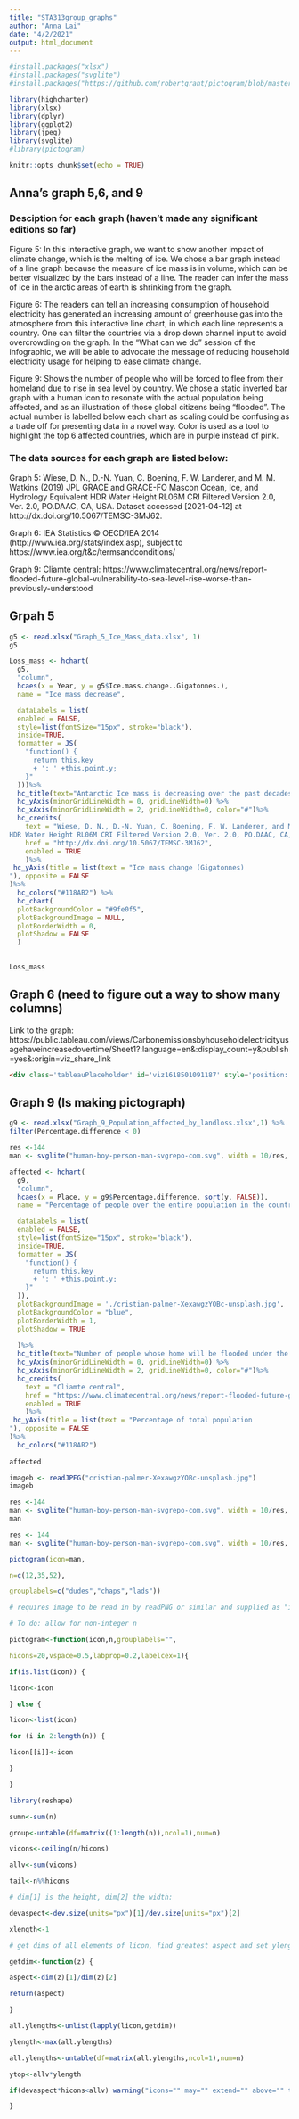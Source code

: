 ```yaml
---
title: "STA313group_graphs"
author: "Anna Lai"
date: "4/2/2021"
output: html_document
---
```


```r
#install.packages("xlsx")
#install.packages("svglite")
#install.packages("https://github.com/robertgrant/pictogram/blob/master/pictogram.R")

library(highcharter)
library(xlsx)
library(dplyr) 
library(ggplot2)
library(jpeg)
library(svglite)
#library(pictogram)

knitr::opts_chunk$set(echo = TRUE)
```

## Anna's graph 5,6, and 9
### Desciption for each graph (haven't made any significant editions so far)

Figure 5: In this interactive graph, we want to show another impact of climate change, which is the melting of ice. We chose a bar graph instead of a line graph because the measure of ice mass is in volume, which can be better visualized by the bars instead of a line. The reader can infer the mass of ice in the arctic areas of earth is shrinking from the graph.

Figure 6: The readers can tell an increasing consumption of household electricity has generated an increasing amount of greenhouse gas into the atmosphere from this interactive line chart, in which each line represents a country. One can filter the countries via a drop down channel input to avoid overcrowding on the graph. In the “What can we do” session of the infographic, we will be able to advocate the message of reducing household electricity usage for helping to ease climate change.

Figure 9: Shows the number of people who will be forced to flee from their homeland due to rise in sea level by country. We chose a static inverted bar graph with a human icon to resonate with the actual population being affected, and as an illustration of those global citizens being “flooded”. The actual number is labelled below each chart as scaling could be confusing as a trade off for presenting data in a novel way. Color is used as a tool to highlight the top 6 affected countries, which are in purple instead of pink.

### The data sources for each graph are listed below:
Graph 5: Wiese, D. N., D.-N. Yuan, C. Boening, F. W. Landerer, and M. M. Watkins (2019) JPL GRACE and GRACE-FO Mascon Ocean, Ice, and Hydrology Equivalent
HDR Water Height RL06M CRI Filtered Version 2.0, Ver. 2.0, PO.DAAC, CA, USA. Dataset accessed [2021-04-12] at http://dx.doi.org/10.5067/TEMSC-3MJ62.

Graph 6: IEA Statistics © OECD/IEA 2014 (http://www.iea.org/stats/index.asp), subject to https://www.iea.org/t&c/termsandconditions/

Graph 9: Cliamte central: https://www.climatecentral.org/news/report-flooded-future-global-vulnerability-to-sea-level-rise-worse-than-previously-understood


## Grpah 5
```r
g5 <- read.xlsx("Graph_5_Ice_Mass_data.xlsx", 1)
g5

Loss_mass <- hchart(
  g5,
  "column",
  hcaes(x = Year, y = g5$Ice.mass.change..Gigatonnes.),
  name = "Ice mass decrease",

  dataLabels = list(
  enabled = FALSE,
  style=list(fontSize="15px", stroke="black"),
  inside=TRUE,
  formatter = JS(
    "function() {
      return this.key
      + ': ' +this.point.y;
    }"
  )))%>% 
  hc_title(text="Antarctic Ice mass is decreasing over the past decades (Gigatonnes)") %>% 
  hc_yAxis(minorGridLineWidth = 0, gridLineWidth=0) %>% 
  hc_xAxis(minorGridLineWidth = 2, gridLineWidth=0, color="#")%>% 
  hc_credits(
    text = "Wiese, D. N., D.-N. Yuan, C. Boening, F. W. Landerer, and M. M. Watkins (2019) JPL GRACE and GRACE-FO Mascon Ocean, Ice, and Hydrology Equivalent
HDR Water Height RL06M CRI Filtered Version 2.0, Ver. 2.0, PO.DAAC, CA, USA.",
    href = "http://dx.doi.org/10.5067/TEMSC-3MJ62",
    enabled = TRUE
    )%>% 
 hc_yAxis(title = list(text = "Ice mass change (Gigatonnes)
"), opposite = FALSE
)%>% 
  hc_colors("#118AB2") %>% 
  hc_chart(
  plotBackgroundColor = "#9fe0f5",
  plotBackgroundImage = NULL,
  plotBorderWidth = 0,
  plotShadow = FALSE
  )

  
Loss_mass

```


## Graph 6 (need to figure out a way to show many columns)
Link to the graph: https://public.tableau.com/views/Carbonemissionsbyhouseholdelectricityusagehaveincreasedovertime/Sheet1?:language=en&:display_count=y&publish=yes&:origin=viz_share_link

```html
<div class='tableauPlaceholder' id='viz1618501091187' style='position: relative'><noscript><a href='#'><img alt='Carbon emissions by household electricity usage have increased over time ' src='https:&#47;&#47;public.tableau.com&#47;static&#47;images&#47;Ca&#47;Carbonemissionsbyhouseholdelectricityusagehaveincreasedovertime&#47;Sheet1&#47;1_rss.png' style='border: none' /></a></noscript><object class='tableauViz'  style='display:none;'><param name='host_url' value='https%3A%2F%2Fpublic.tableau.com%2F' /> <param name='embed_code_version' value='3' /> <param name='site_root' value='' /><param name='name' value='Carbonemissionsbyhouseholdelectricityusagehaveincreasedovertime&#47;Sheet1' /><param name='tabs' value='no' /><param name='toolbar' value='yes' /><param name='static_image' value='https:&#47;&#47;public.tableau.com&#47;static&#47;images&#47;Ca&#47;Carbonemissionsbyhouseholdelectricityusagehaveincreasedovertime&#47;Sheet1&#47;1.png' /> <param name='animate_transition' value='yes' /><param name='display_static_image' value='yes' /><param name='display_spinner' value='yes' /><param name='display_overlay' value='yes' /><param name='display_count' value='yes' /><param name='language' value='en' /><param name='filter' value='publish=yes' /></object></div>                <script type='text/javascript'>                    var divElement = document.getElementById('viz1618501091187');                    var vizElement = divElement.getElementsByTagName('object')[0];                    vizElement.style.width='100%';vizElement.style.height=(divElement.offsetWidth*0.75)+'px';                    var scriptElement = document.createElement('script');                    scriptElement.src = 'https://public.tableau.com/javascripts/api/viz_v1.js';                    vizElement.parentNode.insertBefore(scriptElement, vizElement);                </script>
```



## Graph 9 (Is making pictograph)
```r
g9 <- read.xlsx("Graph_9_Population_affected_by_landloss.xlsx",1) %>%
filter(Percentage.difference < 0)

res <-144
man <- svglite("human-boy-person-man-svgrepo-com.svg", width = 10/res, height = 25/res)

affected <- hchart(
  g9,
  "column",
  hcaes(x = Place, y = g9$Percentage.difference, sort(y, FALSE)),
  name = "Percentage of people over the entire population in the country",

  dataLabels = list(
  enabled = FALSE,
  style=list(fontSize="15px", stroke="black"),
  inside=TRUE,
  formatter = JS(
    "function() {
      return this.key
      + ': ' +this.point.y;
    }"
  )),
  plotBackgroundImage = './cristian-palmer-XexawgzYOBc-unsplash.jpg',
  plotBackgroundColor = "blue",
  plotBorderWidth = 1,
  plotShadow = TRUE
  
  )%>% 
  hc_title(text="Number of people whose home will be flooded under the sea level in 2050 (Projection)") %>% 
  hc_yAxis(minorGridLineWidth = 0, gridLineWidth=0) %>% 
  hc_xAxis(minorGridLineWidth = 2, gridLineWidth=0, color="#")%>% 
  hc_credits(
    text = "Cliamte central",
    href = "https://www.climatecentral.org/news/report-flooded-future-global-vulnerability-to-sea-level-rise-worse-than-previously-understood",
    enabled = TRUE
    )%>% 
 hc_yAxis(title = list(text = "Percentage of total population
"), opposite = FALSE
)%>% 
  hc_colors("#118AB2")
  
affected
```

```r
imageb <- readJPEG("cristian-palmer-XexawgzYOBc-unsplash.jpg")
imageb

res <-144
man <- svglite("human-boy-person-man-svgrepo-com.svg", width = 10/res, height = 25/res)
man
```


```r
res <- 144
man <- svglite("human-boy-person-man-svgrepo-com.svg", width = 10/res, height = 25/res)

pictogram(icon=man,

n=c(12,35,52),

grouplabels=c("dudes","chaps","lads"))

```

```r
# requires image to be read in by readPNG or similar and supplied as "icon"

# To do: allow for non-integer n

pictogram<-function(icon,n,grouplabels="",

hicons=20,vspace=0.5,labprop=0.2,labelcex=1){

if(is.list(icon)) {

licon<-icon

} else {

licon<-list(icon)

for (i in 2:length(n)) {

licon[[i]]<-icon

}

}

library(reshape)

sumn<-sum(n)

group<-untable(df=matrix((1:length(n)),ncol=1),num=n)

vicons<-ceiling(n/hicons)

allv<-sum(vicons)

tail<-n%%hicons

# dim[1] is the height, dim[2] the width:

devaspect<-dev.size(units="px")[1]/dev.size(units="px")[2]

xlength<-1

# get dims of all elements of licon, find greatest aspect and set ylength

getdim<-function(z) {

aspect<-dim(z)[1]/dim(z)[2]

return(aspect)

}

all.ylengths<-unlist(lapply(licon,getdim))

ylength<-max(all.ylengths)

all.ylengths<-untable(df=matrix(all.ylengths,ncol=1),num=n)

ytop<-allv*ylength

if(devaspect*hicons<allv) warning("icons="" may="" extend="" above="" the="" top="" of="" graph")="" #="" vector="" icons="" per="" row="" iconrow<-as.vector(as.matrix(rbind(rep(hicons,length(vicons)),tail)))="" for="" how="" many="" times="" to="" repeat="" elements="" iconrow="" reprow<-as.vector(as.matrix(rbind((vicons-1),rep(1,length(vicons)))))="" perrow<-untable(df="matrix(iconrow,ncol=1),num=reprow)" spacing<-null="" (i="" in="" 1:(length(n)))="" {="" spacing<-c(spacing,rep((i-1)*vspace*ylength,n[i]))="" }="" y0<-spacing+(ylength*untable(df="matrix((1:allv)-1,ncol=1),num=perrow))" y1<-y0+all.ylengths="" there="" are="" more="" elegant="" ways="" make="" x0,="" but="" now...="" x0<-null="" 1:(length(perrow)))="" x0<-c(x0,(0:(perrow[i]-1)))="" x1<-x0+xlength="" leftplot<-floor(-(labprop*hicons))="" plot(c(leftplot,hicons),c(0,(devaspect*hicons)),="" type="n" ,bty="n" ,ylab="" ,xlab="" ,xaxt="n" ,yaxt="n" )="" lines(x="c(0,0),y=c(min(y0)-(ylength/2),max(y1)+(ylength/2)))" 1:sumn)="" rasterimage(image="licon[[group[i]]],xleft=x0[i],xright=x1[i]," ytop="y1[i],ybottom=y0[i])" find="" positions="" labels="" ylabpos<-rep(na,length(n))="" 1:length(n))="" ylabpos[i]<-(max(y1[group="=i])+min(y0[group==i]))/2" text(x="leftplot/2,y=ylabpos,labels=grouplabels,cex=labelcex)" }<="" code=""></allv)>

}
```

